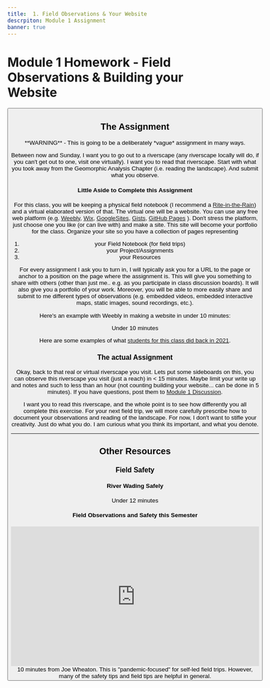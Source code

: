 ```yaml
---
title: 	1. Field Observations & Your Website
descrpiton: Module 1 Assignment
banner: true
---
```

# Module 1 Homework - Field Observations & Building your Website

<Button to="/Course_Topics/module-01" title="See Corresponding Learning Module" fullWidth color="secondary" iconName="AutoStories" />


## The Assignment

<Alert severity="warning">
  **WARNING** - This is going to be a deliberately *vague* assignment in many ways. 
</Alert>


Between now and Sunday, I want you to go out to a riverscape (any riverscape locally will do, if you can't get out to one, visit one virtually). I want you to read that riverscape. Start with what you took away from the Geomorphic Analysis Chapter (i.e. reading the landscape). And submit what you observe. 

#### Little Aside to Complete this Assignment

For this class, you will be keeping a physical field notebook (I recommend a [Rite-in-the-Rain](https://www.riteintherain.com/4-625x7-side-spiral-notebook)) and a virtual elaborated version of that. The virtual one will be a website. You can use any free web platform (e.g. [Weebly](http://weebly.com), [Wix](https://www.wix.com/), [GoogleSites](https://sites.google.com/new), [Gists](https://gist.github.com/), [GitHub Pages](https://pages.github.com/) ). Don't stress the platform, just choose one you like (or can live with) and make a site. This site will become your portfolio for the class. Organize your site so you have a collection of pages representing

1. your Field Notebook (for field trips)
2. your Project/Assignments
3. your Resources

For every assignment I ask you to turn in, I will typically ask you for a URL to the page or anchor to a position on the page where the assignment is. This will give you something to share with others (other than just me.. e.g. as you participate in class discussion boards). It will also give you a portfolio of your work. Moreover, you will be able to more easily share and submit to me different types of observations (e.g. embedded videos, embedded interactive maps, static images, sound recordings, etc.). 

Here's an example with Weebly in making a website in under 10 minutes:

<Youtube embedId="TXwItPNzZow" caption="Making a website on Weebly." />
<Icon iconName="AccessTime" /> Under 10 minutes <Icon iconName="YouTube" />


Here are some examples of what [students for this class did back in 2021](/syllabus/2021_Spring.html#the--students-and-their-work). 

### The actual Assignment

Okay, back to that real or virtual riverscape you visit. Lets put some sideboards on this, you can observe this riverscape you visit (just a reach) in < 15 minutes. Maybe limit your write up and notes and such to less than an hour (not counting building your website... can be done in 5 minutes). If you have questions, post them to [Module 1 Discussion](https://usu.instructure.com/courses/778039/discussion_topics/3109450). 

I want you to read this riverscape, and the whole point is to see how differently you all complete this exercise. For your next field trip, we will more carefully prescribe how to document your observations and reading of the landscape. For now, I don't want to stifle your creativity. Just do what you do. I am curious what you think its important, and what you denote. 

------------------------
## Other Resources
### Field Safety

#### River Wading Safely

<Youtube embedId="q3FbacAazd4" caption="River Wading Safety, By Bill Anable" />
<Icon iconName="AccessTime" /> Under 12 minutes <Icon iconName="YouTube" />

#### Field Observations and Safety this Semester

<iframe width="560" height="315" src="https://www.youtube.com/embed/videoseries?si=Gf_4pFBt5E3XdsvU&amp;list=PL0ZiZg4rilzIht40Xxkb-ckpLPvbuzSo5" title="YouTube video player" frameborder="0" allow="accelerometer; autoplay; clipboard-write; encrypted-media; gyroscope; picture-in-picture; web-share" referrerpolicy="strict-origin-when-cross-origin" allowfullscreen></iframe>
<Icon iconName="AccessTime" /> 10 minutes <Icon iconName="YouTube" /> from Joe Wheaton. This is "pandemic-focused" for self-led field trips. However, many of the safety tips and field tips are helpful in general.